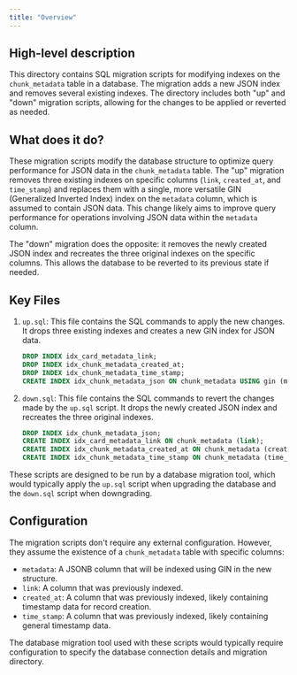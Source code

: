 ```yaml
---
title: "Overview"
---
```


## High-level description
This directory contains SQL migration scripts for modifying indexes on the `chunk_metadata` table in a database. The migration adds a new JSON index and removes several existing indexes. The directory includes both "up" and "down" migration scripts, allowing for the changes to be applied or reverted as needed.

## What does it do?
These migration scripts modify the database structure to optimize query performance for JSON data in the `chunk_metadata` table. The "up" migration removes three existing indexes on specific columns (`link`, `created_at`, and `time_stamp`) and replaces them with a single, more versatile GIN (Generalized Inverted Index) index on the `metadata` column, which is assumed to contain JSON data. This change likely aims to improve query performance for operations involving JSON data within the `metadata` column.

The "down" migration does the opposite: it removes the newly created JSON index and recreates the three original indexes on the specific columns. This allows the database to be reverted to its previous state if needed.

## Key Files

1. `up.sql`: This file contains the SQL commands to apply the new changes. It drops three existing indexes and creates a new GIN index for JSON data.

   ```sql
   DROP INDEX idx_card_metadata_link;
   DROP INDEX idx_chunk_metadata_created_at;
   DROP INDEX idx_chunk_metadata_time_stamp;
   CREATE INDEX idx_chunk_metadata_json ON chunk_metadata USING gin (metadata jsonb_path_ops);
   ```

2. `down.sql`: This file contains the SQL commands to revert the changes made by the `up.sql` script. It drops the newly created JSON index and recreates the three original indexes.

   ```sql
   DROP INDEX idx_chunk_metadata_json;
   CREATE INDEX idx_card_metadata_link ON chunk_metadata (link);
   CREATE INDEX idx_chunk_metadata_created_at ON chunk_metadata (created_at);
   CREATE INDEX idx_chunk_metadata_time_stamp ON chunk_metadata (time_stamp);
   ```

These scripts are designed to be run by a database migration tool, which would typically apply the `up.sql` script when upgrading the database and the `down.sql` script when downgrading.

## Configuration
The migration scripts don't require any external configuration. However, they assume the existence of a `chunk_metadata` table with specific columns:

- `metadata`: A JSONB column that will be indexed using GIN in the new structure.
- `link`: A column that was previously indexed.
- `created_at`: A column that was previously indexed, likely containing timestamp data for record creation.
- `time_stamp`: A column that was previously indexed, likely containing general timestamp data.

The database migration tool used with these scripts would typically require configuration to specify the database connection details and migration directory.